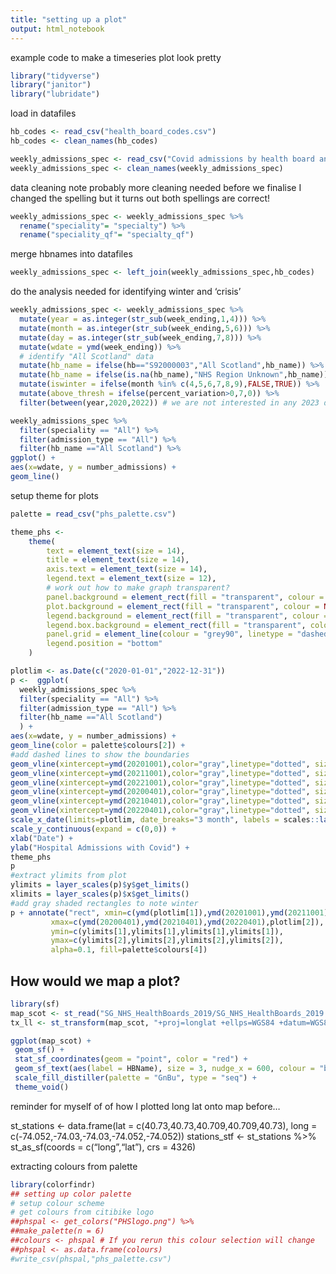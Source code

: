 ```yaml
---
title: "setting up a plot"
output: html_notebook
---
```


example code to make a timeseries plot look pretty


```r
library("tidyverse")
library("janitor")
library("lubridate")
```

load in datafiles
```r
hb_codes <- read_csv("health_board_codes.csv")
hb_codes <- clean_names(hb_codes)
```

```r
weekly_admissions_spec <- read_csv("Covid admissions by health board and speciality.csv")
weekly_admissions_spec <- clean_names(weekly_admissions_spec)
```

data cleaning
note probably more cleaning needed before we finalise
I changed the spelling but it turns out both spellings are correct!

```r
weekly_admissions_spec <- weekly_admissions_spec %>% 
  rename("speciality"= "specialty") %>% 
  rename("speciality_qf"= "specialty_qf") 
```

merge hbnames into datafiles
```r
weekly_admissions_spec <- left_join(weekly_admissions_spec,hb_codes)
```

do the analysis needed for identifying winter and 'crisis'
```r
weekly_admissions_spec <- weekly_admissions_spec %>% 
  mutate(year = as.integer(str_sub(week_ending,1,4))) %>% 
  mutate(month = as.integer(str_sub(week_ending,5,6))) %>% 
  mutate(day = as.integer(str_sub(week_ending,7,8))) %>% 
  mutate(wdate = ymd(week_ending)) %>% 
  # identify "All Scotland" data
  mutate(hb_name = ifelse(hb=="S92000003","All Scotland",hb_name)) %>% 
  mutate(hb_name = ifelse(is.na(hb_name),"NHS Region Unknown",hb_name)) %>% 
  mutate(iswinter = ifelse(month %in% c(4,5,6,7,8,9),FALSE,TRUE)) %>% 
  mutate(above_thresh = ifelse(percent_variation>0,7,0)) %>% 
  filter(between(year,2020,2022)) # we are not interested in any 2023 data
```


```r
weekly_admissions_spec %>% 
  filter(speciality == "All") %>% 
  filter(admission_type == "All") %>% 
  filter(hb_name =="All Scotland") %>% 
ggplot() +
aes(x=wdate, y = number_admissions) +
geom_line() 
```
setup theme for plots
```r
palette = read_csv("phs_palette.csv")

theme_phs <- 
    theme(
        text = element_text(size = 14),
        title = element_text(size = 14),
        axis.text = element_text(size = 14),
        legend.text = element_text(size = 12),
        # work out how to make graph transparent?
        panel.background = element_rect(fill = "transparent", colour = NA),
        plot.background = element_rect(fill = "transparent", colour = NA),
        legend.background = element_rect(fill = "transparent", colour = NA),
        legend.box.background = element_rect(fill = "transparent", colour = NA),
        panel.grid = element_line(colour = "grey90", linetype = "dashed"),
        legend.position = "bottom"
    )
```

```r
plotlim <- as.Date(c("2020-01-01","2022-12-31")) 
p <-  ggplot(
  weekly_admissions_spec %>% 
  filter(speciality == "All") %>% 
  filter(admission_type == "All") %>% 
  filter(hb_name =="All Scotland")  
  ) +
aes(x=wdate, y = number_admissions) +
geom_line(color = palette$colours[2]) +    
#add dashed lines to show the boundaries 
geom_vline(xintercept=ymd(20201001),color="gray",linetype="dotted", size = 1) +   
geom_vline(xintercept=ymd(20211001),color="gray",linetype="dotted", size = 1) + 
geom_vline(xintercept=ymd(20221001),color="gray",linetype="dotted", size = 1 ) + 
geom_vline(xintercept=ymd(20200401),color="gray",linetype="dotted", size = 1) + 
geom_vline(xintercept=ymd(20210401),color="gray",linetype="dotted", size = 1) + 
geom_vline(xintercept=ymd(20220401),color="gray",linetype="dotted", size = 1) + 
scale_x_date(limits=plotlim, date_breaks="3 month", labels = scales::label_date_short(), expand = c(0,0.01)) +
scale_y_continuous(expand = c(0,0)) +
xlab("Date") +   
ylab("Hospital Admissions with Covid") +
theme_phs 
p
#extract ylimits from plot
ylimits = layer_scales(p)$y$get_limits()
xlimits = layer_scales(p)$x$get_limits()
#add gray shaded rectangles to note winter
p + annotate("rect", xmin=c(ymd(plotlim[1]),ymd(20201001),ymd(20211001),ymd(20221001)), 
         xmax=c(ymd(20200401),ymd(20210401),ymd(20220401),plotlim[2]), 
         ymin=c(ylimits[1],ylimits[1],ylimits[1],ylimits[1]), 
         ymax=c(ylimits[2],ylimits[2],ylimits[2],ylimits[2]), 
         alpha=0.1, fill=palette$colours[4]) 
```
## How would we map a plot?



```r
library(sf)
map_scot <- st_read("SG_NHS_HealthBoards_2019/SG_NHS_HealthBoards_2019.shp")
tx_ll <- st_transform(map_scot, "+proj=longlat +ellps=WGS84 +datum=WGS84")

ggplot(map_scot) +
 geom_sf() +
 stat_sf_coordinates(geom = "point", color = "red") +
 geom_sf_text(aes(label = HBName), size = 3, nudge_x = 600, colour = "black",check_overlap = TRUE) +
 scale_fill_distiller(palette = "GnBu", type = "seq") +
 theme_void()
```
reminder for myself of of how I plotted long lat onto map before...

st_stations <- data.frame(lat = c(40.73,40.73,40.709,40.709,40.73),
                               long = c(-74.052,-74.03,-74.03,-74.052,-74.052))
stations_stf <- st_stations %>% 
  st_as_sf(coords = c("long","lat"), crs = 4326) 


extracting colours from palette
```r
library(colorfindr)
## setting up color palette
# setup colour scheme
# get colours from citibike logo
##phspal <- get_colors("PHSlogo.png") %>%  
##make_palette(n = 6)
##colours <- phspal # If you rerun this colour selection will change
##phspal <- as.data.frame(colours)
#write_csv(phspal,"phs_palette.csv")
```



